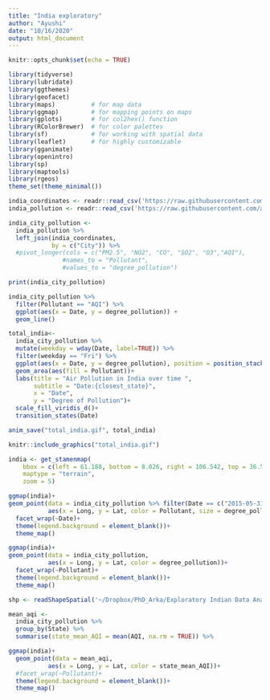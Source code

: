```yaml
---
title: "India exploratory"
author: "Ayushi"
date: "10/16/2020"
output: html_document
---
```


```r
knitr::opts_chunk$set(echo = TRUE)
```

```r
library(tidyverse)
library(lubridate)     
library(ggthemes)      
library(geofacet)     
library(maps)          # for map data
library(ggmap)         # for mapping points on maps
library(gplots)        # for col2hex() function
library(RColorBrewer)  # for color palettes
library(sf)            # for working with spatial data
library(leaflet)       # for highly customizable
library(gganimate)
library(openintro)
library(sp)
library(maptools)
library(rgeos)
theme_set(theme_minimal())
```



```r
india_coordinates <- readr::read_csv('https://raw.githubusercontent.com/ayushi98/DS-project/main/Indian%20Cities%20Database.csv') #For Indian Cities' Latitude and Longitude
india_pollution <- readr::read_csv('https://raw.githubusercontent.com/ayushi98/DS-project/main/city_day.csv') #For Indian Cities' Pollution Levels
```

```r
india_city_pollution <-
  india_pollution %>% 
  left_join(india_coordinates,
            by = c("City")) %>% 
  #pivot_longer(cols = c("PM2.5", "NO2", "CO", "SO2", "O3","AQI"),
               #names_to = "Pollutant",
               #values_to = "degree_pollution")

print(india_city_pollution)
```


```r
india_city_pollution %>% 
  filter(Pollutant == "AQI") %>% 
  ggplot(aes(x = Date, y = degree_pollution)) +
  geom_line()
```

```r
total_india<- 
  india_city_pollution %>% 
  mutate(weekday = wday(Date, label=TRUE)) %>% 
  filter(weekday == "Fri") %>% 
  ggplot(aes(x = Date, y = degree_pollution), position = position_stack())+
  geom_area(aes(fill = Pollutant))+
  labs(title = "Air Pollution in India over time ",
       subtitle = "Date:{closest_state}",
       x = "Date",
       y = "Degree of Pollution")+
  scale_fill_viridis_d()+
  transition_states(Date)

anim_save("total_india.gif", total_india)
```

```r
knitr::include_graphics("total_india.gif")
```


```r
india <- get_stamenmap(
    bbox = c(left = 61.188, bottom = 8.026, right = 106.542, top = 36.502), 
    maptype = "terrain",
    zoom = 5)

ggmap(india)+
geom_point(data = india_city_pollution %>% filter(Date == c("2015-05-31", "2016-05-31", "2017-05-31", "2018-05-31","2019-05-31", "2020-05-31")), 
           aes(x = Long, y = Lat, color = Pollutant, size = degree_pollution))+
  facet_wrap(~Date)+
  theme(legend.background = element_blank())+
  theme_map()
```

```r
ggmap(india)+
geom_point(data = india_city_pollution, 
           aes(x = Long, y = Lat, color = degree_pollution))+
  facet_wrap(~Pollutant)+
  theme(legend.background = element_blank())+
  theme_map()
```

```r
shp <- readShapeSpatial('~/Dropbox/PhD_Arka/Exploratory Indian Data Analysis/India Shapefile With Kashmir/india_shapefile_git/Admin2.shp')

```

```r
mean_aqi <- 
  india_city_pollution %>%
  group_by(State) %>% 
  summarise(state_mean_AQI = mean(AQI, na.rm = TRUE)) %>% 

ggmap(india)+
  geom_point(data = mean_aqi, 
           aes(x = Long, y = Lat, color = state_mean_AQI))+
  #facet_wrap(~Pollutant)+
  theme(legend.background = element_blank())+
  theme_map()
```